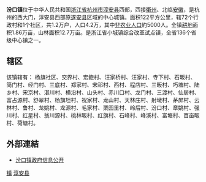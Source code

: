 {{中国乡级行政区
|景观照片文件名 = 
|景观照片描述 = 
|汉语拼音 = 
|其他语言 = 
|其他语言名称 = 
|旧称 = 
|地名出处 = 
|位置图文件名 = 
|位置图描述 = 
|自定义图片= 
|建置时间 = 
|政府驻地 = 
|毗邻 = 
|总面积 = 
|总人口 = 
|总人口年份 = 
|户籍人口 = 
|户籍人口年份 = 
|常住人口 = 
|常住人口年份 = 
|人口密度 = 
|GDP = 
|GDP年份 = 
|邮政编码 = 
|电话区号 = 571
|官方网站 = 
|网站名称 = 
|33/01/27/108/000}}
'''汾口镇'''位于中华人民共和国[[浙江省|浙江省]][[杭州市|杭州市]][[淳安县|淳安县]]西部，西接[[衢州|衢州]]、北临[[安徽|安徽]]，是杭州的西大门，淳安县西部原[[遂安县|遂安县]]区域的中心城镇。面积122平方公里，辖72个行政村和1个社区，共1.2万户，人口4.2万，其中[[非农业人口|非农业人口]]約5000人。全镇[[耕地|耕地]]面积1.86万亩，山林面积12.7万亩。是浙江省小城镇综合改革试点镇，全省136个省级中心镇之一。
==辖区==
该镇辖有：	杨旗社区、交界村、宏鲍村、汪家桥村、汪家村、寺下村、石畈村、简门村、经门村、三底村、郑家村、宋祁村、西村、程店村、三畈村、巧塘村、陆乡村、宋京村、湛川村、横沿村、山头村、赤川口村、龙门村、三渡村、仙居村、富占源村、舒翠村、杨旗坦村、祝家村、龙山村、天林庄村、射墩村、茅屏村、云林村、鲁村、龙姚村、龙源村、毛家村、栗园里村、岭后村、汾口村、章姚村、强川村、红星村、翁川源村、桃林畈村、红旗村、石峰村、峰溪村、富塘村、百亩畈村、荷塘村。

==外部連結==
*[https://web.archive.org/web/20100409025756/http://catxw.gov.cn/subsite.asp?subid=219 汾口镇政府信息公开]

{{Hangzhou-stub}}
{{淳安县行政区划}}
[[Category:淳安县行政区划|镇]]
[[Category:杭州市乡镇|淳安县]]